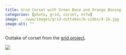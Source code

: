 ```yaml
---
title: Grid Corset with Green Base and Orange Boning
categories: [photo, grid, corset, nsfw]
image: ../www/images/grid-outtakes/b-sides/4-2b.jpg
image-alt: ""
---
```


Outtake of corset from the [grid project](/posts/2025-01-27_grid-project.html).

![](../www/images/grid-outtakes/b-sides/4-2b.jpg)

